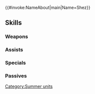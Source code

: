 {{#invoke:NameAbout|main|Name=Shez}}{{HeroPage Tabs}}
{{Hero Infobox
|Name=Shez
|Title=Mercenary Shade
|WeaponType=Blue Lance
|MoveType=Flying
|Person=Shez M
|Origin=Fire Emblem Warriors: Three Hopes
|Gender=Male
|actorEN=Damien Haas
|actorJP=畠中祐
|artist=西木あれく
|additionDate=June 19, 2023
|releaseDate=June 19, 2023
|cv1=12
|cv2=1100100
|TagID=水着シェズ男
|InternalID=966
|Properties=limited,tempest,specDisplay
|description=A mercenary from Fódlan having been tasked with taking a vacation at the Askran coast. Appears in Fire Emblem Warriors: Three Hopes.
}}
{{Stats Page
|Lv1HP=19|Lv1ATK=9|Lv1SPD=14|Lv1DEF=7|Lv1RES=4
|GRHP=50|GRATK=80|GRSPD=70|GRDEF=55|GRRES=45
}}
==Skills==
===Weapons===
{{Weapons Table
|weapon1=Iron Lance
|weapon1Default=1
|weapon1Unlock=1
|weapon2=Steel Lance
|weapon2Default=2
|weapon2Unlock=2
|weapon3=Silver Lance
|weapon3Default=4
|weapon3Unlock=3
|weapon4=Surfer's Spade
|weapon4Default=5
|weapon4Unlock=5
}}
===Assists===
{{Assists Table}}
===Specials===
{{Specials Table
|special1=New Moon
|special1Default=4
|special1Unlock=3
|special2=Luna
|special2Unlock=4
}}
===Passives===
{{Passives Table
|passiveA1=Atk/Spd Solo 1
|passiveA2=Atk/Spd Solo 2
|passiveA3=Atk/Spd Solo 3
|passiveA1Unlock=3
|passiveA2Unlock=4
|passiveA3Unlock=5
|passiveB1=Chill Def 1
|passiveB2=Chill Def 2
|passiveB3=Chill Def 3
|passiveB1Unlock=1
|passiveB2Unlock=2
|passiveB3Unlock=4
}}
{{Heroes Navbox}}
[[Category:Summer units]]